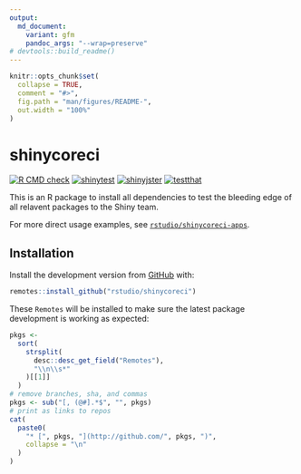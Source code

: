 ```yaml
---
output:
  md_document:
    variant: gfm
    pandoc_args: "--wrap=preserve"
# devtools::build_readme()
---
```


<!-- README.md is generated from README.Rmd. Please edit that file -->

```r
knitr::opts_chunk$set(
  collapse = TRUE,
  comment = "#>",
  fig.path = "man/figures/README-",
  out.width = "100%"
)
```

# shinycoreci

<!-- badges: start -->
[![R CMD check](https://github.com/rstudio/shinycoreci/workflows/R-CMD-check/badge.svg)](https://github.com/rstudio/shinycoreci/actions?query=workflow%3AR-CMD-check)
[![shinytest](https://github.com/rstudio/shinycoreci-apps/workflows/shinytest/badge.svg?branch=master)](https://github.com/rstudio/shinycoreci-apps/actions?query=workflow%3Ashinytest)
[![shinyjster](https://github.com/rstudio/shinycoreci-apps/workflows/shinyjster/badge.svg?branch=master)](https://github.com/rstudio/shinycoreci-apps/actions?query=workflow%3Ashinyjster)
[![testthat](https://github.com/rstudio/shinycoreci-apps/workflows/testthat/badge.svg?branch=master)](https://github.com/rstudio/shinycoreci-apps/actions?query=workflow%3Atestthat)
<!-- badges: end -->

This is an R package to install all dependencies to test the bleeding edge of all relavent packages to the Shiny team.

For more direct usage examples, see [`rstudio/shinycoreci-apps`](https://github.com/rstudio/shinycoreci-apps).


## Installation

Install the development version from [GitHub](https://github.com/) with:

``` r
remotes::install_github("rstudio/shinycoreci")
```

These `Remotes` will be installed to make sure the latest package development is working as expected:

```r
pkgs <-
  sort(
    strsplit(
      desc::desc_get_field("Remotes"),
      "\\n\\s*"
    )[[1]]
  )
# remove branches, sha, and commas
pkgs <- sub("[, (@#].*$", "", pkgs)
# print as links to repos
cat(
  paste0(
    "* [", pkgs, "](http://github.com/", pkgs, ")",
    collapse = "\n"
  )
)
```
